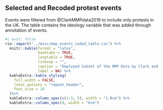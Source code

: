 ## Selected and Recoded protest events {#app-eventdata .appendix}

Events were filtered from @ClarkMMPdata2019 to include only protests in the UK.
The table contains the ideology variable that was added through annotation of events.

```r
#| eval: false
rio::import("../misc/mmp_events_coded_table.csv") %>%
  knitr::kable(format = "latex",
               booktabs = TRUE,
               longtable = TRUE,
               linesep = "",
               caption = "Employed Subset of the MMP Data by Clark and Regan (2019) with Additional and Recoded Variables",
               label = NA) %>%
  kableExtra::kable_styling(
    full_width = FALSE,
    latex_options = "repeat_header",
    font_size = 10
  )%>% 
  kableExtra::column_spec(c(1:3, 5), width = "1.8cm") %>%
  kableExtra::column_spec(4, width = "6cm")
```
